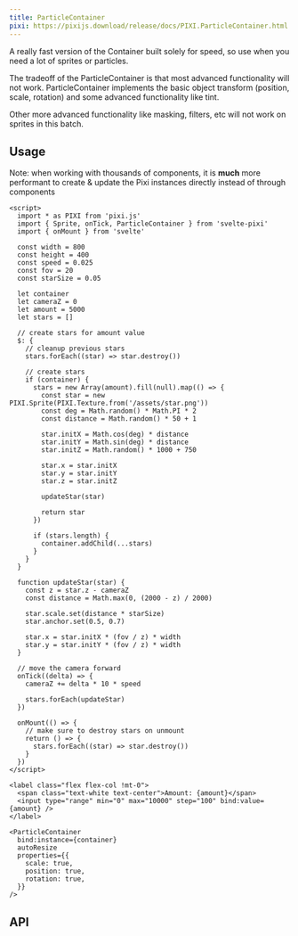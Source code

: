 ```yaml
---
title: ParticleContainer
pixi: https://pixijs.download/release/docs/PIXI.ParticleContainer.html
---
```



A really fast version of the Container built solely for speed, so use when you need a lot of sprites or particles.

The tradeoff of the ParticleContainer is that most advanced functionality will not work. ParticleContainer implements the basic object transform (position, scale, rotation) and some advanced functionality like tint.

Other more advanced functionality like masking, filters, etc will not work on sprites in this batch.

## Usage

Note: when working with thousands of components, it is **much** more performant to create & update the Pixi instances directly instead of through components

```svelte live assets=["/assets/star.png"]
<script>
  import * as PIXI from 'pixi.js'
  import { Sprite, onTick, ParticleContainer } from 'svelte-pixi'
  import { onMount } from 'svelte'

  const width = 800
  const height = 400
  const speed = 0.025
  const fov = 20
  const starSize = 0.05

  let container
  let cameraZ = 0
  let amount = 5000
  let stars = []

  // create stars for amount value
  $: {
    // cleanup previous stars
    stars.forEach((star) => star.destroy())

    // create stars
    if (container) {
      stars = new Array(amount).fill(null).map(() => {
        const star = new PIXI.Sprite(PIXI.Texture.from('/assets/star.png'))
        const deg = Math.random() * Math.PI * 2
        const distance = Math.random() * 50 + 1

        star.initX = Math.cos(deg) * distance
        star.initY = Math.sin(deg) * distance
        star.initZ = Math.random() * 1000 + 750

        star.x = star.initX
        star.y = star.initY
        star.z = star.initZ

        updateStar(star)

        return star
      })

      if (stars.length) {
        container.addChild(...stars)
      }
    }
  }

  function updateStar(star) {
    const z = star.z - cameraZ
    const distance = Math.max(0, (2000 - z) / 2000)

    star.scale.set(distance * starSize)
    star.anchor.set(0.5, 0.7)

    star.x = star.initX * (fov / z) * width
    star.y = star.initY * (fov / z) * width
  }

  // move the camera forward
  onTick((delta) => {
    cameraZ += delta * 10 * speed

    stars.forEach(updateStar)
  })

  onMount(() => {
    // make sure to destroy stars on unmount
    return () => {
      stars.forEach((star) => star.destroy())
    }
  })
</script>

<label class="flex flex-col !mt-0">
  <span class="text-white text-center">Amount: {amount}</span>
  <input type="range" min="0" max="10000" step="100" bind:value={amount} />
</label>

<ParticleContainer
  bind:instance={container}
  autoResize
  properties={{
    scale: true,
    position: true,
    rotation: true,
  }}
/>
```

## API

<ComponentAPI component="ParticleContainer.svelte" />
